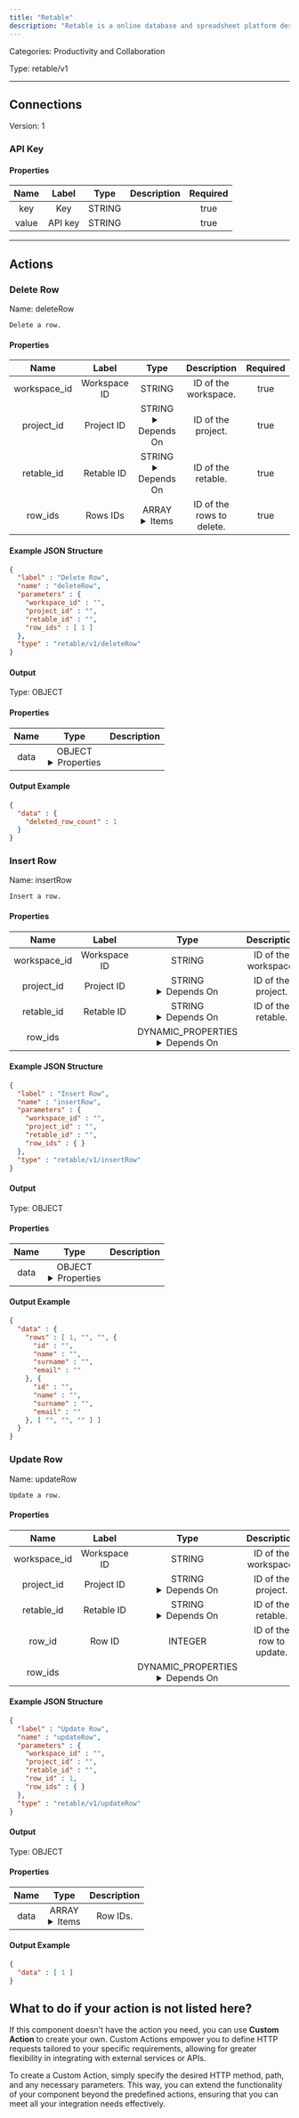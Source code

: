 ```yaml
---
title: "Retable"
description: "Retable is a online database and spreadsheet platform designed for teams and individuals who want to organize, manage, and collaborate on structured data."
---
```



Categories: Productivity and Collaboration


Type: retable/v1

<hr />




## Connections

Version: 1


### API Key

#### Properties

|      Name       |      Label     |     Type     |     Description     | Required |
|:---------------:|:--------------:|:------------:|:-------------------:|:--------:|
| key | Key | STRING |  | true |
| value | API key | STRING |  | true |





<hr />


## Actions


### Delete Row
Name: deleteRow

`Delete a row.`

#### Properties

|      Name       |      Label     |     Type     |     Description     | Required |
|:---------------:|:--------------:|:------------:|:-------------------:|:--------:|
| workspace_id | Workspace ID | STRING | ID of the workspace. | true |
| project_id | Project ID | STRING <details> <summary> Depends On </summary> workspace_id </details> | ID of the project. | true |
| retable_id | Retable ID | STRING <details> <summary> Depends On </summary> project_id </details> | ID of the retable. | true |
| row_ids | Rows IDs | ARRAY <details> <summary> Items </summary> [INTEGER] </details> | ID of the rows to delete. | true |

#### Example JSON Structure
```json
{
  "label" : "Delete Row",
  "name" : "deleteRow",
  "parameters" : {
    "workspace_id" : "",
    "project_id" : "",
    "retable_id" : "",
    "row_ids" : [ 1 ]
  },
  "type" : "retable/v1/deleteRow"
}
```

#### Output



Type: OBJECT


#### Properties

|     Name     |     Type     |     Description     |
|:------------:|:------------:|:-------------------:|
| data | OBJECT <details> <summary> Properties </summary> &#123;INTEGER\(deleted_row_count)&#125; </details> |  |




#### Output Example
```json
{
  "data" : {
    "deleted_row_count" : 1
  }
}
```


### Insert Row
Name: insertRow

`Insert a row.`

#### Properties

|      Name       |      Label     |     Type     |     Description     | Required |
|:---------------:|:--------------:|:------------:|:-------------------:|:--------:|
| workspace_id | Workspace ID | STRING | ID of the workspace. | true |
| project_id | Project ID | STRING <details> <summary> Depends On </summary> workspace_id </details> | ID of the project. | true |
| retable_id | Retable ID | STRING <details> <summary> Depends On </summary> project_id </details> | ID of the retable. | true |
| row_ids | | DYNAMIC_PROPERTIES <details> <summary> Depends On </summary> project_id </details> |  | false |

#### Example JSON Structure
```json
{
  "label" : "Insert Row",
  "name" : "insertRow",
  "parameters" : {
    "workspace_id" : "",
    "project_id" : "",
    "retable_id" : "",
    "row_ids" : { }
  },
  "type" : "retable/v1/insertRow"
}
```

#### Output



Type: OBJECT


#### Properties

|     Name     |     Type     |     Description     |
|:------------:|:------------:|:-------------------:|
| data | OBJECT <details> <summary> Properties </summary> &#123;[INTEGER\($row_id), STRING\($created_at), STRING\($updated_at), &#123;STRING\(id), STRING\(name), STRING\(surname), STRING\(email)&#125;\($created_by), &#123;STRING\(id), STRING\(name), STRING\(surname), STRING\(email)&#125;\($updated_by), [STRING\($column_id), STRING\($title), STRING\($cell_value)]\($columns)]\(rows)&#125; </details> |  |




#### Output Example
```json
{
  "data" : {
    "rows" : [ 1, "", "", {
      "id" : "",
      "name" : "",
      "surname" : "",
      "email" : ""
    }, {
      "id" : "",
      "name" : "",
      "surname" : "",
      "email" : ""
    }, [ "", "", "" ] ]
  }
}
```


### Update Row
Name: updateRow

`Update a row.`

#### Properties

|      Name       |      Label     |     Type     |     Description     | Required |
|:---------------:|:--------------:|:------------:|:-------------------:|:--------:|
| workspace_id | Workspace ID | STRING | ID of the workspace. | true |
| project_id | Project ID | STRING <details> <summary> Depends On </summary> workspace_id </details> | ID of the project. | true |
| retable_id | Retable ID | STRING <details> <summary> Depends On </summary> project_id </details> | ID of the retable. | true |
| row_id | Row ID | INTEGER | ID of the row to update. | true |
| row_ids | | DYNAMIC_PROPERTIES <details> <summary> Depends On </summary> project_id </details> |  | false |

#### Example JSON Structure
```json
{
  "label" : "Update Row",
  "name" : "updateRow",
  "parameters" : {
    "workspace_id" : "",
    "project_id" : "",
    "retable_id" : "",
    "row_id" : 1,
    "row_ids" : { }
  },
  "type" : "retable/v1/updateRow"
}
```

#### Output



Type: OBJECT


#### Properties

|     Name     |     Type     |     Description     |
|:------------:|:------------:|:-------------------:|
| data | ARRAY <details> <summary> Items </summary> [INTEGER] </details> | Row IDs. |




#### Output Example
```json
{
  "data" : [ 1 ]
}
```




## What to do if your action is not listed here?

If this component doesn't have the action you need, you can use **Custom Action** to create your own. Custom Actions empower you to define HTTP requests tailored to your specific requirements, allowing for greater flexibility in integrating with external services or APIs.

To create a Custom Action, simply specify the desired HTTP method, path, and any necessary parameters. This way, you can extend the functionality of your component beyond the predefined actions, ensuring that you can meet all your integration needs effectively.

